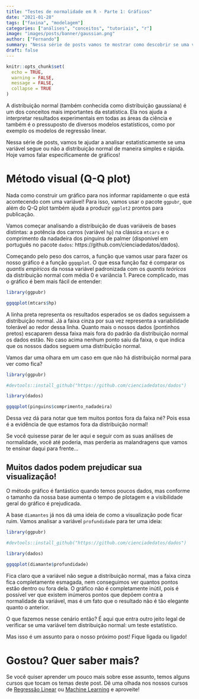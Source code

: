 ```yaml
---
title: "Testes de normalidade em R - Parte 1: Gráficos"
date: "2021-01-28"
tags: ["faxina", "modelagem"]
categories: ["análises", "conceitos", "tutoriais", "r"]
image: "images/posts/banner/gaussian.png"
author: ["Fernando"]
summary: "Nessa série de posts vamos te mostrar como descobrir se uma variável segue ou não a distribuição normal. No primeiro texto, vamos te mostrar como construir um QQplot da sua variável contra a distribuição normal e como interpretar esse tipo de gráfico."
draft: false
---
```


```r
knitr::opts_chunk$set(
  echo = TRUE,
  warning = FALSE,
  message = FALSE,
  collapse = TRUE
)
```


A distribuição normal (também conhecida como distribuição gaussiana) é um dos conceitos mais importantes da estatística. Ela nos ajuda a interpretar resultados experimentais em todas as áreas da ciência e também é o pressuposto de diversos modelos estatísticos, como por exemplo os modelos de regressão linear.

Nessa série de posts, vamos te ajudar a analisar estatisticamente se uma variável segue ou não a distribuição normal de maneira simples e rápida. Hoje vamos falar especificamente de gráficos!

# Método visual (Q-Q plot)

Nada como construir um gráfico para nos informar rapidamente o que está acontecendo com uma variável! Para isso, vamos usar o pacote `ggpubr`, que além do Q-Q plot também ajuda a produzir `ggplot2` prontos para publicação.

Vamos começar analisando a distribuição de duas variáveis de bases distintas: a potência dos carros (variável `hp`) na clássica `mtcars` e o comprimento da nadadeira dos pinguins de palmer (disponível em português no pacote `dados`:  https://github.com/cienciadedatos/dados).

Começando pelo peso dos carros, a função que vamos usar para fazer os nosso gráfico é a função `ggqqplot`. O que essa função faz é comparar os *quantis empíricos* da nossa variável padronizada com os *quantis teóricos* da distribuição normal com média 0 e variância 1. Parece complicado, mas o gráfico é bem mais fácil de entender:


```r
library(ggpubr)

ggqqplot(mtcars$hp)

```

A linha preta representa os resultados esperados se os dados seguissem a distribuição normal. Já a faixa cinza por sua vez representa a variabilidade tolerável ao redor dessa linha. Quanto mais o nossos dados (pontinhos pretos) escaparem dessa faixa mais fora do padrão da distribuição normal os dados estão. No caso acima nenhum ponto saiu da faixa, o que indica que os nossos dados seguem uma distribuição normal.

Vamos dar uma olhara em um caso em que não há distribuição normal para ver como fica?

```r
library(ggpubr)

#devtools::install_github("https://github.com/cienciadedatos/dados")

library(dados)

ggqqplot(pinguins$comprimento_nadadeira)

```

Dessa vez dá para notar que tem muitos pontos fora da faixa né? Pois essa é a evidência de que estamos fora da distribuição normal!

Se você quisesse parar de ler aqui e seguir com as suas análises de normalidade, você até poderia, mas perderia as malandragens que vamos te ensinar daqui para frente...

## Muitos dados podem prejudicar sua visualização!

O método gráfico é fantástico quando temos poucos dados, mas conforme o tamanho da nossa base aumenta o tempo de plotagem e a visibilidade geral do gráfico é prejudicada.

A base `diamantes` já nos dá uma ideia de como a visualização pode ficar ruim. Vamos analisar a variável `profundidade` para ter uma ideia:

```r
library(ggpubr)

#devtools::install_github("https://github.com/cienciadedatos/dados")

library(dados)

ggqqplot(diamante$profundidade)
```

Fica claro que a variável não segue a distribuição normal, mas a faixa cinza fica completamente esmagada, nem conseguimos ver quantos pontos estão dentro ou fora dela. O gráfico não é completamente inútil, pois é possível ver que existem inúmeros pontos que depõem contra a normalidade da variável, mas é um fato que o resultado não é tão elegante quanto o anterior.

O que fazemos nesse cenário então? É aqui que entra outro jeito legal de verificar se uma variável tem distribuição normal: um teste estatístico.

Mas isso é um assunto para o nosso próximo post! Fique ligada ou ligado!

# Gostou? Quer saber mais?

Se você quiser aprender um pouco mais sobre esse assunto, temos alguns cursos que tocam os temas deste post. Dê uma olhada nos nossos cursos de [Regressão Linear](https://www.curso-r.com/cursos/regressao-linear/) ou [Machine Learning](https://www.curso-r.com/cursos/intro-machine-learning/) e aproveite!
